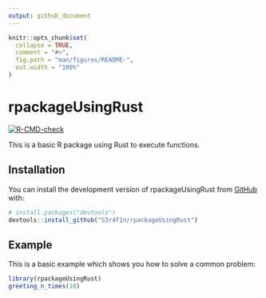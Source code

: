 ```yaml
---
output: github_document
---
```


<!-- README.md is generated from README.Rmd. Please edit that file -->

```r
knitr::opts_chunk$set(
  collapse = TRUE,
  comment = "#>",
  fig.path = "man/figures/README-",
  out.width = "100%"
)
```

# rpackageUsingRust

<!-- badges: start -->

[![R-CMD-check](https://github.com/S3r4f1n/rpackageUsingRust/actions/workflows/R-CMD-check.yaml/badge.svg)](https://github.com/S3r4f1n/rpackageUsingRust/actions/workflows/R-CMD-check.yaml)

<!-- badges: end -->

This is a basic R package using Rust to execute functions.

## Installation

You can install the development version of rpackageUsingRust from [GitHub](https://github.com/) with:

```r
# install.packages("devtools")
devtools::install_github("S3r4f1n/rpackageUsingRust")
```

## Example

This is a basic example which shows you how to solve a common problem:

```r
library(rpackageUsingRust)
greeting_n_times(10)
```
